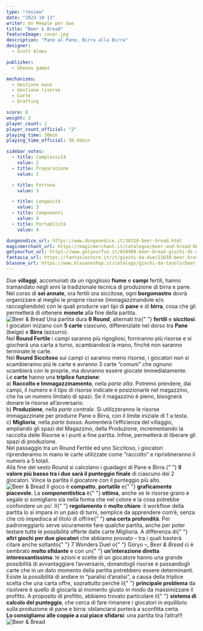 ```yaml
---
type: "review"
date: "2023-10-13"
writer: Un Meeple per due
title: "Beer & Bread"
featureImage: cover.jpg
description: "Pane al Pane, Birra alla Birra"
designer:
  - Scott Almes

publisher:
  - Ghenos games

mechanisms:
  - Gestione mano
  - Gestione risorse
  - Carte
  - Drafting

score: 8
weight: 3
player_count: 2
player_count_official: "2"
playing_time: 30min
playing_time_official: 30-45min

sidebar_votes:
  - title: Complessità
    value: 2
  - title: Preparazione
    value: 2

  - title: Fortuna
    value: 3

  - title: Longevità
    value: 3
  - title: Componenti
    value: 4
  - title: Portabilità
    value: 4

dungeondice_url: https://www.dungeondice.it/30310-beer-bread.html
magicmerchant_url: https://magicmerchant.it/catalogue/beer-and-bread-66442/
getyourfun_url: https://www.getyourfun.it/018900-beer-bread-giochi-di-carte.html
fantasia_url: https://fantasiastore.it/it/giochi-da-due/21039-beer-bread-ita.html
blasone_url: https://www.blasoneshop.it/catalogo/giochi-da-tavolo/beer-bread-42-3418
---
```


<Setting>
  Due <strong>villaggi</strong>, accomunati da un rigoglioso <strong>fiume</strong> e <strong>campi</strong> fertili, hanno tramandato negli anni la tradizionale tecnica di produzione di birra e pane. Nel corso di <strong>sei annate</strong>, ora fertili ora siccitose, ogni <strong>borgomastro</strong> dovrà organizzare al meglio le proprie risorse (immagazzinandole e/o raccogliendole) con le quali produrre vari tipi di <strong>pane</strong> e di <strong>birra</strong>, cosa che gli permetterà di ottenere <strong>monete</strong> alla fine della partita.<br />

</Setting>

<img src="./game1.jpg" alt="Beer & Bread" />

<Rules>
  Una partita dura <strong>6 Round</strong>, alternati tra{" "}
  <strong>fertili</strong> e <strong>siccitosi</strong>.<br />I giocatori iniziano
  con <strong>5 carte</strong> ciascuno, differenziate nel dorso tra <strong>
    Pane
  </strong> (beige) e <strong>Birra</strong> (azzurro).
  <br />
  Nel <strong>Round Fertile</strong> i campi saranno più rigogliosi, forniranno più
  risorse e si giocherà una carta a turno, scambiandosi la mano, finché non saranno
  terminate le carte.
  <br />
  Nel <strong>Round Siccitoso</strong> sui campi ci saranno meno risorse, i giocatori
  non si scambieranno più le carte e avranno 3 carte “comuni” che ognuno scambierà
  con le proprie, ma dovranno essere giocate immediatamente.
  <br />
  Le <strong>carte</strong> hanno una <strong>triplice funzione</strong>:<br />
  a) <strong>Raccolto e Immagazzinamento</strong>, nella <em>parte alta</em>.
  Potremo prendere, dai campi, il numero e il tipo di risorse indicate e
  posizionarle nel magazzino, che ha un numero limitato di spazi. Se il
  magazzino è pieno, bisognerà donare le risorse all’avversario.
  <br />
  b) <strong>Produzione</strong>, nella <em>parte centrale</em>. Si
  utilizzeranno le risorse immagazzinate per produrre Pane o Birra, con il
  limite iniziale di 1 a testa.
  <br />
  c) <strong>Miglioria</strong>, nella <em>parte bassa</em>. Aumenterà
  l’efficienza del villaggio, ampliando gli spazi del Magazzino, della
  Produzione, incrementando la raccolta delle Risorse e i punti a fine partita.
  Infine, permetterà di liberare gli spazi di produzione.
  <br />
  Nel passaggio tra un Round Fertile ed uno Siccitoso, i giocatori riprenderanno
  in mano le carte utilizzate come “raccolto” e ripristineranno il numero a 5
  totali.
  <br />
  Alla fine del sesto Round si calcolano i guadagni di Pane e Birra.{" "}
  <strong>Il valore più basso tra i due sarà il punteggio finale</strong> di
  ciascuno dei 2 giocatori. Vince la partita il giocatore con il punteggio più
  alto.
  <br />
</Rules>

<img src="./game2.jpg" alt="Beer & Bread" />

<Feedback>
  Il gioco è <strong>compatto</strong>, <strong>portatile</strong> e{" "}
  <strong>graficamente piacevole</strong>. La <strong>componentistica</strong> è{" "}
  <strong>ottima</strong>, anche se le risorse grano e segale si somigliano sia
  nella forma che nel colore e la cosa potrebbe confondere un po’. Il{" "}
  <strong>regolamento</strong> è <strong>molto chiaro</strong>: il workflow
  della partita lo si impara in un paio di turni, semplice da apprendere com’è,
  senza che ciò impedisca al titolo di offrire{" "}
  <strong>una certa profondità</strong>. Per padroneggiarlo serve sicuramente
  fare qualche partita, anche per poter testare tutte le possibilità offerte
  dalle carte Miglioria. A differenza di{" "}
  <strong>altri giochi per due giocatori</strong> che abbiamo provato – tra i
  quali basterà citare anche soltanto{" "}
  <Link to="/reviews/7wonders-duel/">7 Wonders Duel</Link> o{" "}
  <Link to="/reviews/goryo">Goryo</Link> –, <em>Beer &amp; Bread</em> ci è
  sembrato <strong>molto sfidante</strong> e con un{" "}
  <strong>un’interazione diretta interessantissima</strong>: le azioni e scelte
  di un giocatore hanno una grande possibilità di avvantaggiare l’avversario,
  donandogli risorse e passandogli carte che in un dato momento della partita
  potrebbero essere determinanti.
  <br />
  Esiste la possibilità di andare in “paralisi d’analisi”, a causa della
  triplice scelta che una carta offre, soprattutto perché il{" "}
  <strong>principale problema</strong> da risolvere è quello di giocarla al
  momento giusto in modo da massimizzare il profitto. A proposito di profitto,
  abbiamo trovato particolare il{" "}
  <strong>sistema di calcolo del punteggio</strong>, che cerca di fare rimanere
  i giocatori in equilibrio sulla produzione di pane e birra: sbilanciarsi
  porterà a sconfitta certa.
  <br />
  <strong>Lo consigliamo alle coppie a cui piace sfidarsi</strong>: una partita
  tira l’altra!!!
  <br />
</Feedback>

<img src="./game3.jpg" alt="Beer & Bread" />

